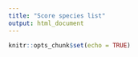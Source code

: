 ```yaml
---
title: "Score species list"
output: html_document
---
```


```r
knitr::opts_chunk$set(echo = TRUE)
```
